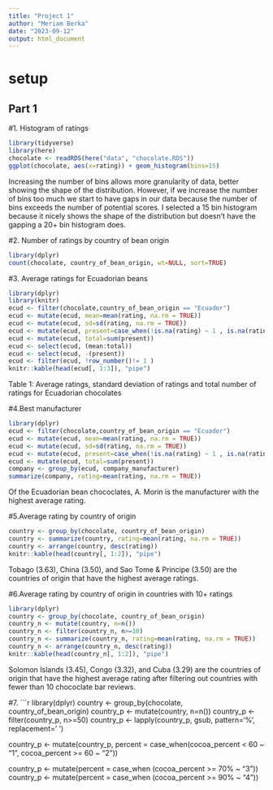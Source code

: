 ```yaml
---
title: "Project 1"
author: "Meriam Berka"
date: "2023-09-12"
output: html_document
---
```

# setup


## Part 1

#1. Histogram of ratings

``` r
library(tidyverse)
library(here)
chocolate <- readRDS(here("data", "chocolate.RDS"))
ggplot(chocolate, aes(x=rating)) + geom_histogram(bins=15)
```


Increasing the number of bins allows more granularity of data, better showing the shape of the distribution. However, if we increase the number of bins too much we start to have gaps in our data because the number of bins exceeds the number of potential scores. I selected a 15 bin histogram because it nicely shows the shape of the distribution but doesn't have the gapping a 20+ bin histogram does. 

#2. Number of ratings by country of bean origin
``` r
library(dplyr)
count(chocolate, country_of_bean_origin, wt=NULL, sort=TRUE)
``` 
#3. Average ratings for Ecuadorian beans
```r
library(dplyr)
library(knitr)
ecud <- filter(chocolate,country_of_bean_origin == "Ecuador")
ecud <- mutate(ecud, mean=mean(rating, na.rm = TRUE))
ecud <- mutate(ecud, sd=sd(rating, na.rm = TRUE))
ecud <- mutate(ecud, present=case_when(!is.na(rating) ~ 1 , is.na(rating) ~ 0 ))
ecud <- mutate(ecud, total=sum(present))
ecud <- select(ecud, (mean:total))
ecud <- select(ecud, -(present))
ecud <- filter(ecud, !row_number()!= 1 )
knitr::kable(head(ecud[, 1:3]), "pipe")
```
Table 1: Average ratings, standard deviation of ratings and total number of ratings for Ecuadorian chocolates

#4.Best manufacturer
```r
library(dplyr)
ecud <- filter(chocolate,country_of_bean_origin == "Ecuador")
ecud <- mutate(ecud, mean=mean(rating, na.rm = TRUE))
ecud <- mutate(ecud, sd=sd(rating, na.rm = TRUE))
ecud <- mutate(ecud, present=case_when(!is.na(rating) ~ 1 , is.na(rating) ~ 0 ))
ecud <- mutate(ecud, total=sum(present))
company <- group_by(ecud, company_manufacturer) 
summarize(company, rating=mean(rating, na.rm = TRUE))
```
Of the Ecuadorian bean chococlates, A. Morin is the manufacturer with the highest average rating.

#5.Average rating by country of origin
```r
country <- group_by(chocolate, country_of_bean_origin)
country <- summarize(country, rating=mean(rating, na.rm = TRUE))
country <- arrange(country, desc(rating))
knitr::kable(head(country[, 1:2]), "pipe")
```
Tobago (3.63), China (3.50), and Sao Tome & Principe (3.50) are the countries of origin that have the highest average ratings. 

#6.Average rating by country of origin in countries with 10+ ratings
```r
library(dplyr)
country <- group_by(chocolate, country_of_bean_origin)
country_n <- mutate(country, n=n())
country_n <- filter(country_n, n>=10)
country_n <- summarize(country_n, rating=mean(rating, na.rm = TRUE))
country_n <- arrange(country_n, desc(rating))
knitr::kable(head(country_n[, 1:2]), "pipe")
```
Solomon Islands (3.45), Congo (3.32), and Cuba (3.29) are the countries of origin that have the highest average rating after filtering out countries with fewer than 10 chococlate bar reviews.

#7. 
```r
library(dplyr)
country <- group_by(chocolate, country_of_bean_origin)
country_p <- mutate(country, n=n())
country_p <- filter(country_p, n>=50)
country_p <- lapply(country_p, gsub, pattern='%', replacement=' ')

country_p <- mutate(country_p, percent = case_when(cocoa_percent < 60 ~ "1", cocoa_percent >= 60 ~ "2"))

country_p <- mutate(percent = case_when (cocoa_percent >= 70% ~ "3"))
country_p <- mutate(percent = case_when (cocoa_percent >= 90% ~ "4"))
